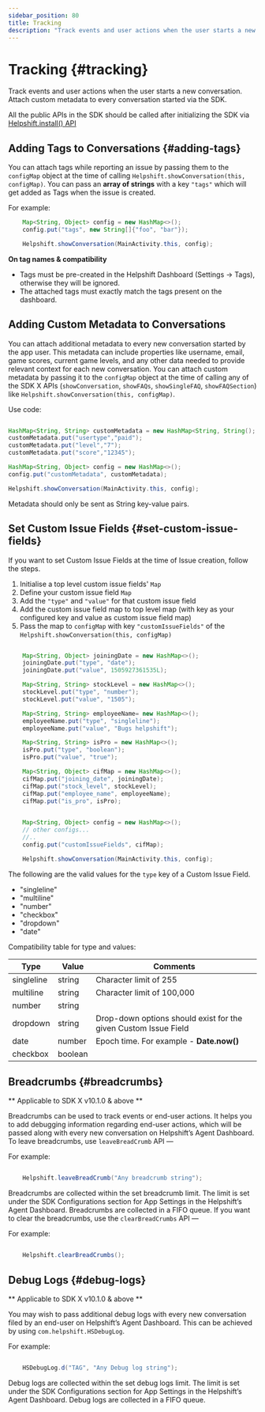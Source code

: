 ```yaml
---
sidebar_position: 80
title: Tracking
description: "Track events and user actions when the user starts a new conversation.Attach custom metadata to every conversation started via the SDK."
---
```




# Tracking {#tracking}

<Intro>

Track events and user actions when the user starts a new conversation.
Attach custom metadata to every conversation started via the SDK.


</Intro>


<Admonition type="info" title="Note">

All the public APIs in the SDK should be called after initializing the SDK via [Helpshift.install() API](/sdkx_android/getting-started#start-using)


</Admonition>


## Adding Tags to Conversations {#adding-tags}
You can attach tags while reporting an issue by passing them to the `configMap` object at the time of calling `Helpshift.showConversation(this, configMap)`. You can pass an **array of strings** with a key `"tags"` which will get added as Tags when the issue is created.

For example:
```java
    Map<String, Object> config = new HashMap<>();
    config.put("tags", new String[]{"foo", "bar"});

    Helpshift.showConversation(MainActivity.this, config);


```


<Admonition type="info" title="Note">

**On tag names & compatibility**

* Tags must be pre-created in the Helpshift Dashboard (Settings → Tags), otherwise they will be ignored.
* The attached tags must exactly match the tags present on the dashboard.

</Admonition>


## Adding Custom Metadata to Conversations

You can attach additional metadata to every new conversation started by the app user. This metadata can include properties like username, email, game scores, current game levels, and any other data needed to provide relevant context for each new conversation. You can attach custom metadata by passing it to the `configMap` object at the time of calling any of the SDK X APIs (`showConversation`, `showFAQs`, `showSingleFAQ`, `showFAQSection`) like `Helpshift.showConversation(this, configMap)`.

Use code:

```java

HashMap<String, String> customMetadata = new HashMap<String, String();
customMetadata.put("usertype","paid");
customMetadata.put("level","7");
customMetadata.put("score","12345");

HashMap<String, Object> config = new HashMap<>();
config.put("customMetadata", customMetadata);

Helpshift.showConversation(MainActivity.this, config);
```


<Admonition type="info" title="Note">

Metadata should only be sent as String key-value pairs.

</Admonition>



## Set Custom Issue Fields {#set-custom-issue-fields}

If you want to set Custom Issue Fields at the time of Issue creation, follow the steps.

1. Initialise a top level custom issue fields' `Map`
2. Define your custom issue field `Map`
3. Add the `"type"` and `"value"` for that custom issue field
3. Add the custom issue field map to top level map (with key as your configured key and value as custom issue field map)
4. Pass the map to `configMap` with key `"customIssueFields"` of the `Helpshift.showConversation(this, configMap)`

```java

    Map<String, Object> joiningDate = new HashMap<>();
    joiningDate.put("type", "date");
    joiningDate.put("value", 1505927361535L);

    Map<String, String> stockLevel = new HashMap<>();
    stockLevel.put("type", "number");
    stockLevel.put("value", "1505");

    Map<String, String> employeeName= new HashMap<>();
    employeeName.put("type", "singleline");
    employeeName.put("value", "Bugs helpshift");

    Map<String, String> isPro = new HashMap<>();
    isPro.put("type", "boolean");
    isPro.put("value", "true");

    Map<String, Object> cifMap = new HashMap<>();
    cifMap.put("joining_date", joiningDate);
    cifMap.put("stock_level", stockLevel);
    cifMap.put("employee_name", employeeName);
    cifMap.put("is_pro", isPro);
    

    Map<String, Object> config = new HashMap<>();
    // other configs...
    //.. 
    config.put("customIssueFields", cifMap);

    Helpshift.showConversation(MainActivity.this, config);


```

The following are the valid values for the `type` key of a Custom Issue Field.

* "singleline"
* "multiline"
* "number"
* "checkbox"
* "dropdown"
* "date"

Compatibility table for type and values:

| Type | Value | Comments |
| --- | --- | --- |
| singleline | string | Character limit of 255 |
| multiline | string | Character limit of 100,000 |
| number | string |  |
| dropdown | string | Drop-down options should exist for the given Custom Issue Field |
| date | number | Epoch time. For example - **Date.now()** |
| checkbox | boolean |   |


## Breadcrumbs {#breadcrumbs}


<Admonition type="info" title="Note">

** Applicable to SDK X v10.1.0 & above **


</Admonition>


Breadcrumbs can be used to track events or end-user actions. It helps you to add debugging information regarding end-user actions, which will be passed along with every new conversation on Helpshift’s Agent Dashboard. To leave breadcrumbs, use `leaveBreadCrumb` API —

For example:
```java

    Helpshift.leaveBreadCrumb("Any breadcrumb string");

```

Breadcrumbs are collected within the set breadcrumb limit. The limit is set under the SDK Configurations section for App Settings in the Helpshift’s Agent Dashboard. Breadcrumbs are collected in a FIFO queue. If you want to clear the breadcrumbs, use the `clearBreadCrumbs` API —

For example:
```java

    Helpshift.clearBreadCrumbs();

```


## Debug Logs {#debug-logs}


<Admonition type="info" title="Note">

** Applicable to SDK X v10.1.0 & above **


</Admonition>


You may wish to pass additional debug logs with every new conversation filed by an end-user on Helpshift’s Agent Dashboard. This can be achieved by using `com.helpshift.HSDebugLog`.

For example:
```java

    HSDebugLog.d("TAG", "Any Debug log string");

```

Debug logs are collected within the set debug logs limit. The limit is set under the SDK Configurations section for App Settings in the Helpshift’s Agent Dashboard. Debug logs are collected in a FIFO queue.
